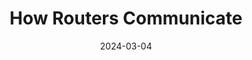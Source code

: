 ---
title: How Routers Communicate
description: About the Protocols and Physics of Routers
date: 2024-03-04
tags: ["networking", "wireshark", "routers"]
published: false
---